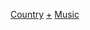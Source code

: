 {{Categories by country|nocat}}

[[Category:音樂組織|Country]]
[[Category:各国音乐|+]]
[[Category:各國藝術團體|Music]]